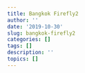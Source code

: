 ```yaml
---
title: Bangkok Firefly2
author: ''
date: '2019-10-30'
slug: bangkok-firefly2
categories: []
tags: []
description: ''
topics: []
---
```


